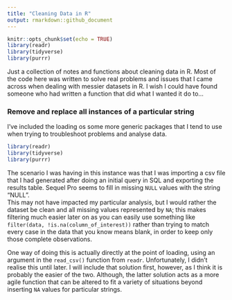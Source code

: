 ```yaml
---
title: "Cleaning Data in R"
output: rmarkdown::github_document
---
```


```r
knitr::opts_chunk$set(echo = TRUE)
library(readr)
library(tidyverse)
library(purrr)
```

Just a collection of notes and functions about cleaning data in R. Most of the code here was written to solve real problems and issues that I came across when dealing with messier datasets in R. I wish I could have found someone who had written a function that did what I wanted it do to... 

### Remove and replace all instances of a particular string 

I've included the loading os some more generic packages that I tend to use when trying to troubleshoot problems and analyse data. 
```r
library(readr)
library(tidyverse)
library(purrr)
```

The scenario I was having in this instance was that I was importing a csv file that I had generated after doing an initial query in SQL and exporting the results table. Sequel Pro seems to fill in missing `NULL` values with the string "NULL".  
This may not have impacted my particular analysis, but I would rather the dataset be clean and all missing values represented by `NA`; this makes filtering much easier later on as you can easily use something like `filter(data, !is.na(column_of_interest))` rather than trying to match every case in the data that you know means blank, in order to keep only those complete observations.  
  
One way of doing this is actually directly at the point of loading, using an argument in the `read_csv()` function from `readr`. Unfortunately, I didn't realise this until later. I will include that solution first, however, as I think it is probably the easier of the two. Although, the latter solution acts as a more agile function that can be altered to fit a variety of situations beyond inserting `NA` values for particular strings. 